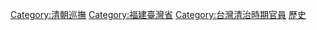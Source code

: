 [[Category:清朝巡撫|Category:清朝巡撫]]
[[Category:福建臺灣省|Category:福建臺灣省]]
[[Category:台灣清治時期官員|Category:台灣清治時期官員]]
[[Category:臺灣地方行政首長|歷史]]